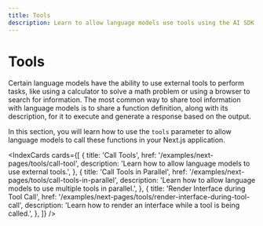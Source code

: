 ```yaml
---
title: Tools
description: Learn to allow language models use tools using the AI SDK in your Next.js Pages Router application
---
```


# Tools

Certain language models have the ability to use external tools to perform tasks, like using a calculator to solve a math problem or using a browser to search for information. The most common way to share tool information with language models is to share a function definition, along with its description, for it to execute and generate a response based on the output.

In this section, you will learn how to use the `tools` parameter to allow language models to call these functions in your Next.js application.

<IndexCards
  cards={[
    {
      title: 'Call Tools',
      href: '/examples/next-pages/tools/call-tool',
      description: 'Learn how to allow language models to use external tools.',
    },
    {
      title: 'Call Tools in Parallel',
      href: '/examples/next-pages/tools/call-tools-in-parallel',
      description:
        'Learn how to allow language models to use multiple tools in parallel.',
    },
    {
      title: 'Render Interface during Tool Call',
      href: '/examples/next-pages/tools/render-interface-during-tool-call',
      description:
        'Learn how to render an interface while a tool is being called.',
    },
  ]}
/>
